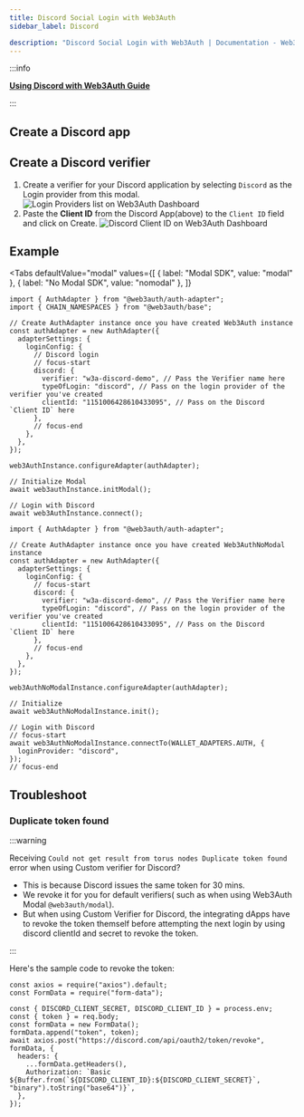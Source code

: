 ```yaml
---
title: Discord Social Login with Web3Auth
sidebar_label: Discord

description: "Discord Social Login with Web3Auth | Documentation - Web3Auth"
---
```



:::info

**[Using Discord with Web3Auth Guide](/guides/discord)**

:::

## Create a Discord app

<DiscordSetup />

## Create a Discord verifier

<CreateVerifierFirstStep />

1. Create a verifier for your Discord application by selecting `Discord` as the Login provider from
   this modal.
   ![Login Providers list on Web3Auth Dashboard](/images/dashboard/create-verifier-google.png)
2. Paste the **Client ID** from the Discord App(above) to the `Client ID` field and click on Create.
   ![Discord Client ID on Web3Auth Dashboard](/images/dashboard/create-verifier-discord.png)

## Example

<Tabs
defaultValue="modal"
values={[
  { label: "Modal SDK", value: "modal" },
  { label: "No Modal SDK", value: "nomodal" },
]}
>
<TabItem value="modal">

```tsx
import { AuthAdapter } from "@web3auth/auth-adapter";
import { CHAIN_NAMESPACES } from "@web3auth/base";

// Create AuthAdapter instance once you have created Web3Auth instance
const authAdapter = new AuthAdapter({
  adapterSettings: {
    loginConfig: {
      // Discord login
      // focus-start
      discord: {
        verifier: "w3a-discord-demo", // Pass the Verifier name here
        typeOfLogin: "discord", // Pass on the login provider of the verifier you've created
        clientId: "1151006428610433095", // Pass on the Discord `Client ID` here
      },
      // focus-end
    },
  },
});

web3AuthInstance.configureAdapter(authAdapter);

// Initialize Modal
await web3authInstance.initModal();

// Login with Discord
await web3AuthInstance.connect();
```

</TabItem>

<TabItem value="nomodal">

```tsx
import { AuthAdapter } from "@web3auth/auth-adapter";

// Create AuthAdapter instance once you have created Web3AuthNoModal instance
const authAdapter = new AuthAdapter({
  adapterSettings: {
    loginConfig: {
      // focus-start
      discord: {
        verifier: "w3a-discord-demo", // Pass the Verifier name here
        typeOfLogin: "discord", // Pass on the login provider of the verifier you've created
        clientId: "1151006428610433095", // Pass on the Discord `Client ID` here
      },
      // focus-end
    },
  },
});

web3AuthNoModalInstance.configureAdapter(authAdapter);

// Initialize
await web3AuthNoModalInstance.init();

// Login with Discord
// focus-start
await web3AuthNoModalInstance.connectTo(WALLET_ADAPTERS.AUTH, {
  loginProvider: "discord",
});
// focus-end
```

</TabItem>

</Tabs>

## Troubleshoot

### Duplicate token found

:::warning

Receiving `Could not get result from torus nodes Duplicate token found` error when using Custom
verifier for Discord?

- This is because Discord issues the same token for 30 mins.
- We revoke it for you for default verifiers( such as when using Web3Auth Modal `@web3auth/modal`).
- But when using Custom Verifier for Discord, the integrating dApps have to revoke the token
  themself before attempting the next login by using discord clientId and secret to revoke the
  token.

:::

Here's the sample code to revoke the token:

```tsx
const axios = require("axios").default;
const FormData = require("form-data");

const { DISCORD_CLIENT_SECRET, DISCORD_CLIENT_ID } = process.env;
const { token } = req.body;
const formData = new FormData();
formData.append("token", token);
await axios.post("https://discord.com/api/oauth2/token/revoke", formData, {
  headers: {
    ...formData.getHeaders(),
    Authorization: `Basic ${Buffer.from(`${DISCORD_CLIENT_ID}:${DISCORD_CLIENT_SECRET}`, "binary").toString("base64")}`,
  },
});
```
